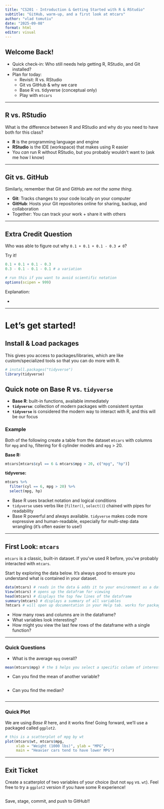```yaml
---
title: "CS201 - Introduction & Getting Started with R & RStudio"
subtitle: "GitHub, warm-up, and a first look at mtcars"
author: "vlad tomutiu"
date: "2025-09-08"
format: html
editor: visual
---
```


## Welcome Back!

-   Quick check-in: Who still needs help getting R, RStudio, and Git installed?
-   Plan for today:
    -   Revisit: R vs. RStudio
    -   Git vs GitHub & why we care
    -   Base R vs. tidyverse (conceptual only)
    -   Play with `mtcars`

------------------------------------------------------------------------

## R vs. RStudio

What is the difference between R and RStudio and why do you need to have both for this class?

-   **R** is the programming language and engine
-   **RStudio** is the IDE (workspace) that makes using R easier
-   You *can* run R without RStudio, but you probably wouldn’t want to (ask me how I know)

------------------------------------------------------------------------

## Git vs. GitHub

Similarly, remember that Git and GitHub are *not the same thing*.

-   **Git**: Tracks changes to your code locally on your computer
-   **GitHub**: Hosts your Git repositories online for sharing, backup, and collaboration
-   Together: You can track your work + share it with others

------------------------------------------------------------------------

## Extra Credit Question

Who was able to figure out why `0.1 + 0.1 + 0.1 - 0.3 ≠ 0`?

Try it!

```r
0.1 + 0.1 + 0.1 - 0.3
0.3 - 0.1 - 0.1 - 0.1 # a variation

# run this if you want to avoid scientific notation
options(scipen = 999)
```

Explanation:

-   

------------------------------------------------------------------------

# Let's get started!

## Install & Load packages

This gives you access to packages/libraries, which are like custom/specialized tools so that you can do more with R.

```r
# install.packages("tidyverse")
library(tidyverse)
```

## Quick note on Base R vs. `tidyverse`

-   **Base R**: built-in functions, available immediately
-   **`tidyverse`**: collection of modern packages with consistent syntax
-   **`tidyverse`** is considered the modern way to interact with R, and this will be our focus

### Example

Both of the following create a table from the dataset `mtcars` with columns for `mpg` and `hp`, filtering for 6 cylinder models and `mpg` \> 20.

**Base R:**

```r
mtcars[mtcars$cyl == 6 & mtcars$mpg > 20, c("mpg", "hp")]
```

**tidyverse:**

```r
mtcars %>%
  filter(cyl == 6, mpg > 20) %>%
  select(mpg, hp)
```

-   Base R uses bracket notation and logical conditions
-   `tidyverse` uses verbs like (`filter()`, `select()`) chained with pipes for readability
-   Base R powerful and always available. `tidyverse` makes code more expressive and human-readable, especially for multi-step data wrangling (it's often easier to use!)

------------------------------------------------------------------------

## First Look: `mtcars`

`mtcars` is a classic, built-in dataset. If you've used R before, you've probably interacted with `mtcars`.

Start by exploring the data below. It's always good to ensure you understand what is contained in your dataset.

```r
data(mtcars) # reads in the data & adds it to your environment as a dataframe
View(mtcars) # opens up the datafram for viewing
head(mtcars) # displays the top few lines of the dataframe
summary(mtcars) # displays a summary of all variables
?mtcars # will open up documentation in your Help tab. works for packages, functions, too!
```

-   How many rows and columns are in the dataframe?
-   What variables look interesting?
-   How might you view the last few rows of the dataframe with a single function?

------------------------------------------------------------------------

### Quick Questions

-   What is the average `mpg` overall?

```r
mean(mtcars$mpg) # the $ helps you select a specific column of interest
```

-   Can you find the mean of another variable?

```r

```

-   Can you find the median?

```r

```

------------------------------------------------------------------------

### Quick Plot

We are using *Base R* here, and it works fine! Going forward, we'll use a packaged called `ggplot2`.

```r
# this is a scatterplot of mpg by wt
plot(mtcars$wt, mtcars$mpg,
     xlab = "Weight (1000 lbs)", ylab = "MPG",
     main = "Heavier cars tend to have lower MPG")
```

------------------------------------------------------------------------

## Exit Ticket

Create a scatterplot of two variables of your choice (but not `mpg` vs. `wt`). Feel free to try a `ggplot2` version if you have some R experience!

```r

```

Save, stage, commit, and push to GitHub!!
